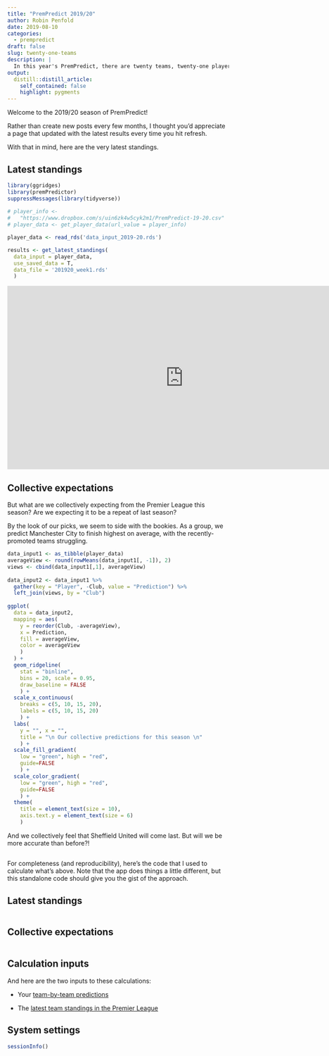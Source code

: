 ```yaml
---
title: "PremPredict 2019/20"
author: Robin Penfold
date: 2019-08-10
categories:
  - prempredict
draft: false
slug: twenty-one-teams
description: |
  In this year's PremPredict, there are twenty teams, twenty-one players and a massive £105 up for grabs. In this post, I'll show the latest standings and our collective expectations for the season.
output:
  distill::distill_article:
    self_contained: false
    highlight: pygments
---
```


Welcome to the 2019/20 season of PremPredict!

Rather than create new posts every few months, I thought you'd appreciate a page that updated with the latest results every time you hit refresh.

With that in mind, here are the very latest standings.

## Latest standings

```r
library(ggridges)
library(premPredictor)
suppressMessages(library(tidyverse))
  
# player_info <- 
#   "https://www.dropbox.com/s/uin6zk4w5cyk2m1/PremPredict-19-20.csv"
# player_data <- get_player_data(url_value = player_info)

player_data <- read_rds('data_input_2019-20.rds')

results <- get_latest_standings(
  data_input = player_data, 
  use_saved_data = T, 
  data_file = '201920_week1.rds'
  )
```

<iframe width="800" height="417" scrolling="yes" frameborder="no"  src="https://robin.shinyapps.io/PP-shiny/"> </iframe>

## Collective expectations

But what are we collectively expecting from the Premier League this season? Are we expecting it to be a repeat of last season?

By the look of our picks, we seem to side with the bookies. As a group, we predict Manchester City to finish highest on average, with the recently-promoted teams struggling.

```r
data_input1 <- as_tibble(player_data)
averageView <- round(rowMeans(data_input1[, -1]), 2)
views <- cbind(data_input1[,1], averageView)
  
data_input2 <- data_input1 %>% 
  gather(key = "Player", -Club, value = "Prediction") %>% 
  left_join(views, by = "Club")
  
ggplot(
  data = data_input2,
  mapping = aes(
    y = reorder(Club, -averageView), 
    x = Prediction, 
    fill = averageView, 
    color = averageView
    )
  ) + 
  geom_ridgeline(
    stat = "binline", 
    bins = 20, scale = 0.95, 
    draw_baseline = FALSE
    ) + 
  scale_x_continuous(
    breaks = c(5, 10, 15, 20), 
    labels = c(5, 10, 15, 20)
    ) + 
  labs(
    y = "", x = "", 
    title = "\n Our collective predictions for this season \n"
    ) + 
  scale_fill_gradient(
    low = "green", high = "red", 
    guide=FALSE
    ) + 
  scale_color_gradient(
    low = "green", high = "red", 
    guide=FALSE
    ) +
  theme(
    title = element_text(size = 10), 
    axis.text.y = element_text(size = 6)
    )
```

And we collectively feel that Sheffield United will come last. But will we be more accurate than before?!

##   {.appendix}

For completeness (and reproducibility), here's the code that I used to calculate what's above. Note that the app does things a little different, but this standalone code should give you the gist of the approach.

## Latest standings {.appendix}

```r
```

## Collective expectations {.appendix}
  
```r
```

## Calculation inputs {.appendix}

And here are the two inputs to these calculations:

  * Your [team-by-team predictions](https://www.dropbox.com/s/uin6zk4w5cyk2m1/PremPredict-19-20.csv)
  
  * The [latest team standings in the Premier League](http://www.theguardian.com/football/premierleague/table)

## System settings {.appendix}

```r
sessionInfo()
```
